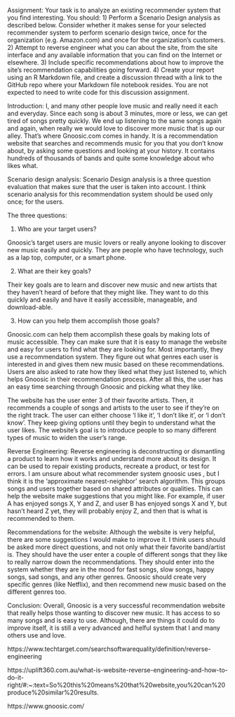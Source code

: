 Assignment:
Your task is to analyze an existing recommender system that you find interesting. You should:
1) Perform a Scenario Design analysis as described below. Consider whether it makes sense for your selected recommender system to perform scenario design twice, once for the organization (e.g. Amazon.com) and once for the organization’s customers.
2) Attempt to reverse engineer what you can about the site, from the site interface and any available information that you can find on the Internet or elsewhere.
3) Include specific recommendations about how to improve the site’s recommendation capabilities going forward.
4) Create your report using an R Markdown file, and create a discussion thread with a link to the GitHub repo where your Markdown file notebook resides. You are not expected to need to write code for this discussion assignment.

Introduction:
I, and many other people love music and really need it each and everyday. Since each song is about 3 minutes, more or less, we can get tired of songs pretty quickly. We end up listening to the same songs again and again, when really we would love to discover more music that is up our alley. That's where Gnoosic.com comes in handy. It is a recommendation website that searches and recommends music for you that you don't know about, by asking some questions and looking at your history. It contains hundreds of thousands of bands and quite some knowledge about who likes what.

Scenario design analysis:
Scenario Design analysis is a three question evaluation that makes sure that the user is taken into account. I think scenario analysis for this recommendation system should be used only once; for the users. 

The three questions:

1. Who are your target users?

Gnoosic's target users are music lovers or really anyone looking to discover new music easily and quickly. They are people who have technology, such as a lap top, computer, or a smart phone. 

2. What are their key goals?

Their key goals are to learn and discover new music and new artists that they haven't heard of before that they might like. They want to do this quickly and easily and have it easily accessible, manageable, and download-able.

3. How can you help them accomplish those goals? 

Gnoosic.com can help them accomplish these goals by making lots of music accessible. They can make sure that it is easy to manage the website and easy for users to find what they are looking for. Most importantly, they use a recommendation system. They figure out what genres each user is interested in and gives them new music based on these recommendations. Users are also asked to rate how they liked what they just listened to, which helps Gnoosic in their recommendation process. After all this, the user has an easy time searching through Gnoosic and picking what they like. 


The website has the user enter 3 of their favorite artists. Then, it recommends a couple of songs and artists to the user to see if they're on the right track. The user can either choose 'I like it', 'I don't like it', or 'I don't know'. They keep giving options until they begin to understand what the user likes. The website's goal is to introduce people to so many different types of music to widen the user's range. 

Reverse Engineering:
Reverse engineering is deconstructing or dismantling a product to learn how it works and understand more about its design. It can be used to repair existing products, recreate a product, or test for errors. I am unsure about what recommender system gnoosic uses , but I think it is the 'approximate nearest-neighbor' search algorithm. This groups songs and users together based on shared attributes or qualities. This can help the website make suggestions that you might like. For example, if user A has enjoyed songs X, Y and Z, and user B has enjoyed songs X and Y, but hasn't heard Z yet, they will probably enjoy Z, and then that is what is recommended to them.


Recommendations for the website:
Although the website is very helpful, there are some suggestions I would make to improve it. I think users should be asked more direct questions, and not only what their favorite band/artist is. They should have the user enter a couple of different songs that they like to really narrow down the recommendations. They should enter into the system whether they are in the mood for fast songs, slow songs, happy songs, sad songs, and any other genres. Gnoosic should create very specific genres (like Netflix), and then recommend new music based on the different genres too. 

Conclusion: 
Overall, Gnoosic is a very successful recommendation website that really helps those wanting to discover new music. It has access to so many songs and is easy to use. Although, there are things it could do to improve itself, it is still a very advanced and helful system that I and many others use and love.  

https://www.techtarget.com/searchsoftwarequality/definition/reverse-engineering

https://uplift360.com.au/what-is-website-reverse-engineering-and-how-to-do-it-right/#:~:text=So%20this%20means%20that%20website,you%20can%20produce%20similar%20results.

https://www.gnoosic.com/